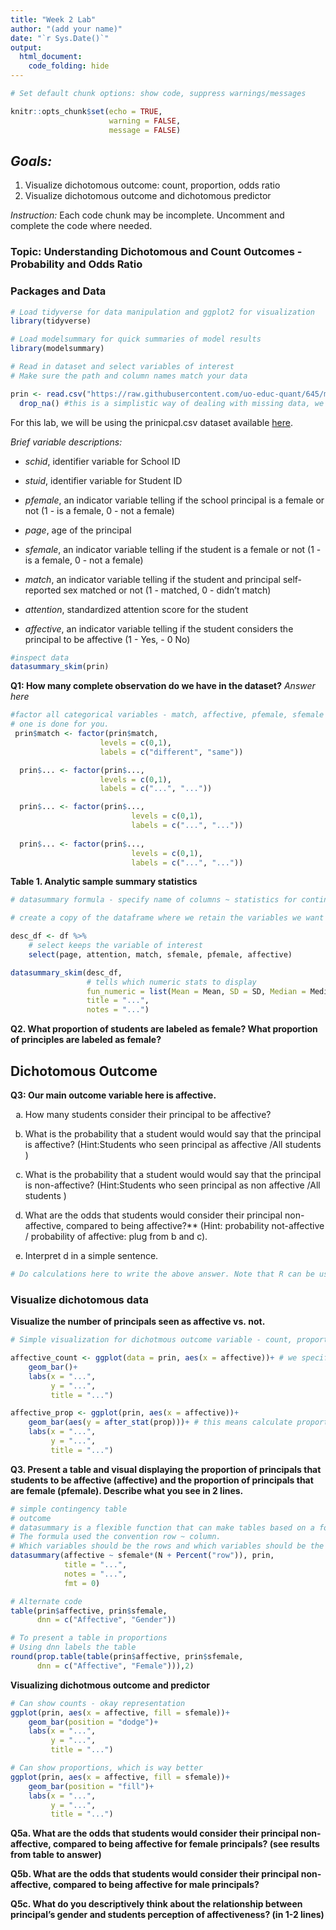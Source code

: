 ---
title: "Week 2 Lab"
author: "(add your name)"
date: "`r Sys.Date()`"
output:
  html_document:
    code_folding: hide
---

```{r setup, include=FALSE}

# Set default chunk options: show code, suppress warnings/messages

knitr::opts_chunk$set(echo = TRUE,
                      warning = FALSE,
                      message = FALSE)
```

## *Goals:*


1. Visualize dichotomous outcome: count, proportion, odds ratio
2. Visualize dichotomous outcome and dichotomous predictor

*Instruction:* Each code chunk may be incomplete. Uncomment and complete the code where needed.

### Topic: Understanding Dichotomous and Count Outcomes - Probability and Odds Ratio

### Packages and Data 

```{r}
# Load tidyverse for data manipulation and ggplot2 for visualization
library(tidyverse)

# Load modelsummary for quick summaries of model results
library(modelsummary)

# Read in dataset and select variables of interest
# Make sure the path and column names match your data

prin <- read.csv("https://raw.githubusercontent.com/uo-educ-quant/645/master/data/principal.csv") %>% 
  drop_na() #this is a simplistic way of dealing with missing data, we simply drop observations with missingness on any row
```

For this lab, we will be using the prinicpal.csv dataset available [here](https://raw.githubusercontent.com/uo-educ-quant/645/master/data/principal.csv). 

*Brief variable descriptions:*

 - *schid*, identifier variable for School ID
 
 - *stuid*, identifier variable for Student ID
 
 - *pfemale*, an indicator variable telling if the school principal is a female or not (1 - is a female, 0 - not a female)
 
 - *page*, age of the principal
 
 - *sfemale*, an indicator variable telling if the student is a female or not (1 - is a female, 0 - not a female)
 
 - *match*, an indicator variable telling if the student and principal self-reported sex matched or not (1 - matched, 0 - didn't match)
 
 - *attention*, standardized attention score for the student
 
 - *affective*, an indicator variable telling if the student considers the principal to be affective (1 - Yes, - 0 No)

```{r}
#inspect data
datasummary_skim(prin)
```
**Q1: How many complete observation do we have in the dataset?**
*Answer here*

```{r}
#factor all categorical variables - match, affective, pfemale, sfemale using the code book above
# one is done for you.
 prin$match <- factor(prin$match,
                    levels = c(0,1),
                    labels = c("different", "same"))

  prin$... <- factor(prin$...,
                    levels = c(0,1),
                    labels = c("...", "..."))

  prin$... <- factor(prin$...,
                           levels = c(0,1),
                           labels = c("...", "..."))
  
  prin$... <- factor(prin$...,
                           levels = c(0,1),
                           labels = c("...", "..."))

```


**Table 1. Analytic sample summary statistics**

```{r}
# datasummary formula - specify name of columns ~ statistics for continuous variables

# create a copy of the dataframe where we retain the variables we want to show in the summary

desc_df <- df %>%
    # select keeps the variable of interest
    select(page, attention, match, sfemale, pfemale, affective)

datasummary_skim(desc_df,
                 # tells which numeric stats to display
                 fun_numeric = list(Mean = Mean, SD = SD, Median = Median),
                 title = "...",
                 notes = "...")
```

**Q2. What proportion of students are labeled as female? What proportion of principles are labeled as female?**


## Dichotomous Outcome

**Q3: Our main outcome variable here is affective.** 


a. How many students consider their principal to be affective? 

b. What is the probability that a student would would say that the principal is affective? (Hint:Students who seen principal as affective /All students )

c. What is the probability that a student would would say that the principal is non-affective? (Hint:Students who seen principal as non affective /All students )

d. What are the odds that students would consider their principal non-affective, compared to being affective?** (Hint: probability not-affective / probability of affective: plug from b and c). 

e. Interpret d in a simple sentence.


```{r}
# Do calculations here to write the above answer. Note that R can be used as a calculator using operators like +,-,*,/,^.
```

### Visualize dichotomous data

**Visualize the number of principals seen as affective vs. not.**

```{r}
# Simple visualization for dichotmous outcome variable - count, proportion

affective_count <- ggplot(data = prin, aes(x = affective))+ # we specify which variables to plot under aes
    geom_bar()+
    labs(x = "...",
         y = "...",
         title = "...")

affective_prop <- ggplot(prin, aes(x = affective))+
    geom_bar(aes(y = after_stat(prop)))+ # this means calculate proportion before plotting it.
    labs(x = "...",
         y = "...",
         title = "...")
```


**Q3. Present a table and visual displaying the proportion of principals that students to be affective (affective) and the proportion of principals that are female (pfemale). Describe what you see in 2 lines.**

```{r}
# simple contingency table
# outcome 
# datasummary is a flexible function that can make tables based on a formula. It is pretty powerful but will need some investment on your part if you want to understand it better.
# The formula used the convention row ~ column. 
# Which variables should be the rows and which variables should be the column - then, with one side, we can specify which stats should appear using the * sign
datasummary(affective ~ sfemale*(N + Percent("row")), prin,
            title = "...",
            notes = "...",
            fmt = 0)

# Alternate code
table(prin$affective, prin$sfemale,
      dnn = c("Affective", "Gender"))

# To present a table in proportions
# Using dnn labels the table
round(prop.table(table(prin$affective, prin$sfemale,
      dnn = c("Affective", "Female"))),2)
```

**Visualizing dichotmous outcome and predictor**

```{r}
# Can show counts - okay representation
ggplot(prin, aes(x = affective, fill = sfemale))+
    geom_bar(position = "dodge")+
    labs(x = "...",
         y = "...",
         title = "...")

# Can show proportions, which is way better
ggplot(prin, aes(x = affective, fill = sfemale))+
    geom_bar(position = "fill")+
    labs(x = "...",
         y = "...",
         title = "...")
```


**Q5a. What are the odds that students would consider their principal non-affective, compared to being affective for female principals? (see results from table to answer)** 

**Q5b. What are the odds that students would consider their principal non-affective, compared to being affective for male principals?** 

**Q5c. What do you descriptively think about the relationship between principal's gender and students perception of affectiveness? (in 1-2 lines)**
